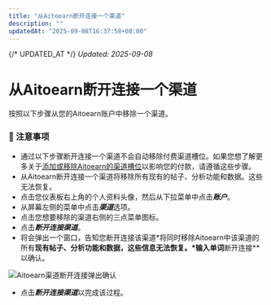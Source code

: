 ```yaml
---
title: "从Aitoearn断开连接一个渠道"
description: ""
updatedAt: "2025-09-08T16:37:58+08:00"
---
```

{/* UPDATED_AT */}
_Updated: 2025-09-08_

# 从Aitoearn断开连接一个渠道

按照以下步骤从您的Aitoearn账户中移除一个渠道。

### 📝 注意事项

- 通过以下步骤断开连接一个渠道不会自动移除付费渠道槽位。如果您想了解更多关于[添加或移除Aitoearn的渠道槽位](https://aitoearn.helpscoutdocs.com/article/539-adding-or-removing-a-channel-slot-from-aitoearn)以影响您的付款，请遵循这些步骤。
- 从Aitoearn断开连接一个渠道将移除所有现有的帖子、分析功能和数据。这些无法恢复。
- 点击您仪表板右上角的个人资料头像，然后从下拉菜单中点击***账户***。
- 从屏幕左侧的菜单中点击***渠道***选项。
- 点击您想要移除的渠道右侧的三点菜单图标。
- 点击***断开连接渠道***。
- 将会弹出一个窗口，告知您断开连接该渠道*将同时移除Aitoearn中该渠道的所有**现有帖子、分析功能和数据，这些信息无法恢复。*输入单词**断开连接**以确认。

![Aitoearn渠道断开连接弹出确认](//d33v4339jhl8k0.cloudfront.net/docs/assets/64cb6cf86d4a3e191f237e66/images/682f5fe79cb4a324e4db2e3a/file-sdYISC3fAx.jpg)

- 点击***断开连接渠道***以完成该过程。

